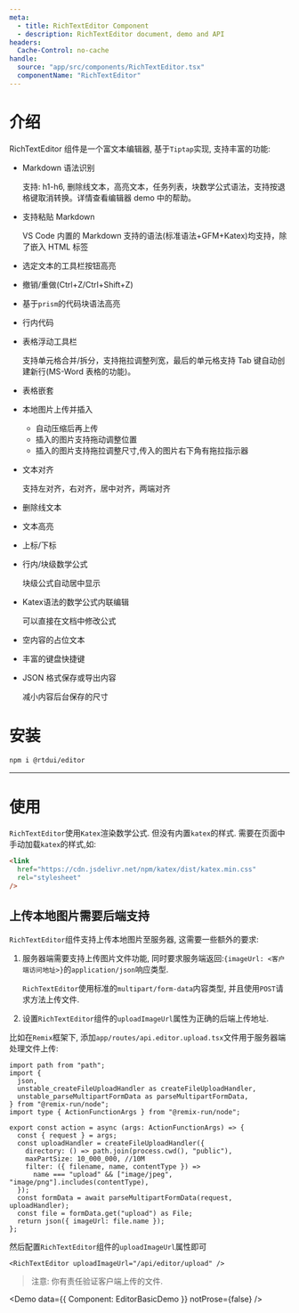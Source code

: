```yaml
---
meta:
  - title: RichTextEditor Component
  - description: RichTextEditor document, demo and API
headers:
  Cache-Control: no-cache
handle:
  source: "app/src/components/RichTextEditor.tsx"
  componentName: "RichTextEditor"
---
```



# 介绍

RichTextEditor 组件是一个富文本编辑器, 基于`Tiptap`实现, 支持丰富的功能:

- Markdown 语法识别

  支持: h1-h6, 删除线文本，高亮文本，任务列表，块数学公式语法，支持按退格键取消转换。详情查看编辑器 demo 中的帮助。

- 支持粘贴 Markdown

  VS Code 内置的 Markdown 支持的语法(标准语法+GFM+Katex)均支持，除了嵌入 HTML 标签

- 选定文本的工具栏按钮高亮
- 撤销/重做(Ctrl+Z/Ctrl+Shift+Z)
- 基于`prism`的代码块语法高亮
- 行内代码
- 表格浮动工具栏

  支持单元格合并/拆分，支持拖拉调整列宽，最后的单元格支持 Tab 键自动创建新行(MS-Word 表格的功能)。

- 表格嵌套
- 本地图片上传并插入
  - 自动压缩后再上传
  - 插入的图片支持拖动调整位置
  - 插入的图片支持拖拉调整尺寸,传入的图片右下角有拖拉指示器
- 文本对齐

  支持左对齐，右对齐，居中对齐，两端对齐

- 删除线文本
- 文本高亮
- 上标/下标
- 行内/块级数学公式

  块级公式自动居中显示

- Katex语法的数学公式内联编辑

  可以直接在文档中修改公式

- 空内容的占位文本
- 丰富的键盘快捷键
- JSON 格式保存或导出内容

  减小内容后台保存的尺寸

# 安装

```sh
npm i @rtdui/editor
```

---

# 使用

`RichTextEditor`使用`Katex`渲染数学公式. 但没有内置`katex`的样式. 需要在页面中手动加载`katex`的样式,如:

```html
<link
  href="https://cdn.jsdelivr.net/npm/katex/dist/katex.min.css"
  rel="stylesheet"
/>
```

## 上传本地图片需要后端支持

`RichTextEditor`组件支持上传本地图片至服务器, 这需要一些额外的要求:

1. 服务器端需要支持上传图片文件功能, 同时要求服务端返回:`{imageUrl: <客户端访问地址>}`的`application/json`响应类型.

   `RichTextEditor`使用标准的`multipart/form-data`内容类型, 并且使用`POST`请求方法上传文件.

2. 设置`RichTextEditor`组件的`uploadImageUrl`属性为正确的后端上传地址.

比如在`Remix`框架下, 添加`app/routes/api.editor.upload.tsx`文件用于服务器端处理文件上传:

```tsx {14-15}
import path from "path";
import {
  json,
  unstable_createFileUploadHandler as createFileUploadHandler,
  unstable_parseMultipartFormData as parseMultipartFormData,
} from "@remix-run/node";
import type { ActionFunctionArgs } from "@remix-run/node";

export const action = async (args: ActionFunctionArgs) => {
  const { request } = args;
  const uploadHandler = createFileUploadHandler({
    directory: () => path.join(process.cwd(), "public"),
    maxPartSize: 10_000_000, //10M
    filter: ({ filename, name, contentType }) =>
      name === "upload" && ["image/jpeg", "image/png"].includes(contentType),
  });
  const formData = await parseMultipartFormData(request, uploadHandler);
  const file = formData.get("upload") as File;
  return json({ imageUrl: file.name });
};
```

然后配置`RichTextEditor`组件的`uploadImageUrl`属性即可

```tsx
<RichTextEditor uploadImageUrl="/api/editor/upload" />
```

> 注意: 你有责任验证客户端上传的文件.

<Demo data={{ Component: EditorBasicDemo }} notProse={false} />
